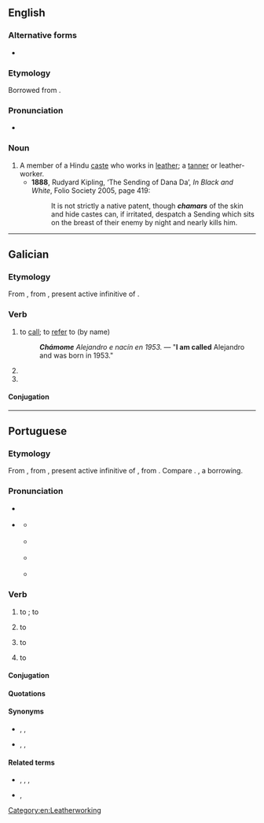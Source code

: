 ==English==

===Alternative forms===
* {{l|en|chumar}}

===Etymology===
Borrowed from {{bor|en|hi|चमार||tr=camār|tanner}}.

===Pronunciation===
* {{a|UK}} {{IPA|en|/tʃəˈmɑː/}}

===Noun===
{{en-noun}}

# A member of a Hindu [[caste]] who works in [[leather]]; a [[tanner]] or leather-worker.
#* '''1888''', Rudyard Kipling, ‘The Sending of Dana Da’, ''In Black and White'', Folio Society 2005, page 419:
#*: It is not strictly a native patent, though '''''chamars''''' of the skin and hide castes can, if irritated, despatch a Sending which sits on the breast of their enemy by night and nearly kills him.

[[Category:en:Leatherworking]]

----

==Galician==

===Etymology===
From {{inh|gl|roa-opt|chamar}}, from {{inh|gl|la|clāmāre}}, present active infinitive of {{m|la|clamō||cry out}}.

===Verb===
{{gl-verb|cham|ar}}

# to [[call]]; to [[refer]] to (by name)
#: '''''Chámome''' Alejandro e nacín en 1953.'' — "'''I am called''' Alejandro and was born in 1953."
# {{inflection of|gl|chamar||1//3|s|futr|subj}}
# {{inflection of|gl|chamar||1//3|s|pr|inf}}

====Conjugation====
{{gl-conj-ar|cham}}

----

==Portuguese==

===Etymology===
From {{inh|pt|roa-opt|chamar||call}}, from {{inh|pt|la|clamāre}}, present active infinitive of {{m|la|clamō}}, from {{der|pt|ine-pro|*kelh₁-||to shout}}. Compare {{cog|es|llamar}}. {{doublet|pt|clamar}}, a borrowing.

===Pronunciation===
* {{a|Portugal}} {{IPA|pt|/ʃɐ.ˈmaɾ/}}
* {{a|Brazil}} {{IPA|pt|/ʃɐ.ˈma(ʁ)/}}
** {{a|Paulista}} {{IPA|pt|[ʃɐ.ˈma(ɹ)]|[ʃɐ.ˈma(ɾ)]}}
** {{a|South Brazil}} {{IPA|pt|[ʃa.ˈma(ɻ)]|[ʃa.ˈma(ɾ)]}}
** {{a|Carioca}} {{IPA|pt|[ʃɐ.ˈma(χ)]}}
** {{a|Nordestino}} {{IPA|pt|[ʃɐ.ˈma(h)]}}

===Verb===
{{pt-verb|cham|ar}}

# {{lb|pt|transitive}} to {{l|en|call}}; to {{l|en|summon}} {{gloss|to ask someone to come}}
#: {{ux|pt|Há uma partida amanhã, '''chamem''' seus amigos.|There is a match tomorrow, '''call''' your friends.}}
# {{indtr|pt|de|ditr=1}} to {{l|en|call}} {{gloss|to use as the name of}}
#: {{ux|pt|Os botânicos '''chamam''' aquele tipo de árvore de gimnosperma.|Botanists '''call''' that type of tree a gymnosperm.}}
# {{indtr|pt|de|ditr=1|cop=1}} to {{l|en|call}} {{gloss|to verbally ascribe someone a quality}}
#: {{ux|pt| '''chamaram'''-me de feio na escola.|'''They called''' me ugly at school.}}
# {{lb|pt|pronominal|transitive}} to {{l|en|be called}} {{gloss|to have a specific name}}
#: {{ux|pt|Olá, me '''chamo''' Pedro.|Hi, I’m '''called''' Peter.}}

====Conjugation====
{{pt-conj|cham|ar}}

====Quotations====
{{seeCites|pt}}

====Synonyms====
* {{sense|to give a name}} {{l|pt|nomear}}, {{l|pt|denominar}}, {{l|pt|designar}}
* {{sense|to summon}} {{l|pt|clamar}}, {{l|pt|invocar}}, {{l|pt|convocar}}

====Related terms====
* {{l|pt|chamada}}, {{l|pt|chamado}}, {{l|pt|chamador}}, {{l|pt|chamamento}}
* {{l|pt|chamariz}}, {{l|pt|chamarisco}}
